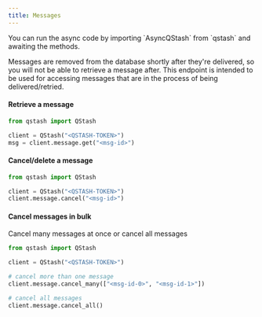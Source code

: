 ```yaml
---
title: Messages
---
```


<Info>
  You can run the async code by importing `AsyncQStash` from `qstash`
  and awaiting the methods.
</Info>

Messages are removed from the database shortly after they're delivered, so you
will not be able to retrieve a message after. This endpoint is intended to be used
for accessing messages that are in the process of being delivered/retried.

#### Retrieve a message

```python
from qstash import QStash

client = QStash("<QSTASH-TOKEN>")
msg = client.message.get("<msg-id>")
```

#### Cancel/delete a message

```python
from qstash import QStash

client = QStash("<QSTASH-TOKEN>")
client.message.cancel("<msg-id>")
```

#### Cancel messages in bulk

Cancel many messages at once or cancel all messages

```python
from qstash import QStash

client = QStash("<QSTASH-TOKEN>")

# cancel more than one message
client.message.cancel_many(["<msg-id-0>", "<msg-id-1>"])

# cancel all messages
client.message.cancel_all()
```
